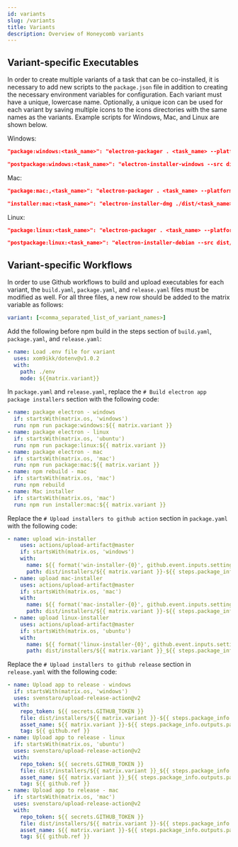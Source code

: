---
id: variants
slug: /variants
title: Variants
description: Overview of Honeycomb variants
---

## Variant-specific Executables

In order to create multiple variants of a task that can be co-installed, it is necessary to add new scripts to the `package.json` file in addition to creating the necessary environment variables for configuration. Each variant must have a unique, lowercase name. Optionally, a unique icon can be used for each variant by saving multiple icons to the icons directories with the same names as the variants. Example scripts for Windows, Mac, and Linux are shown below.

Windows:

```json
"package:windows:<task_name>": "electron-packager . <task_name> --platform win32 --arch x64 --icon ./assets/icons/win/<task_name> --out dist/ --overwrite --asar"
```

```json
"postpackage:windows:<task_name>": "electron-installer-windows --src dist/<task_name>-win32-x64/ --dest dist/installers/ --overwrite --homepage https://ccv.brown.edu/ --name <task_name> --exe <task_name>.exe --productName <task_name>"
```

Mac:

```json
"package:mac:,<task_name>": "electron-packager . <task_name> --platform darwin --arch x64 --out dist/ --icon ./assets/icons/mac/<task_name>.icns --overwrite"
```

```json
"installer:mac:<task_name>": "electron-installer-dmg ./dist/<task_name>-darwin-x64/<task_name>.app <task_name>-${npm_package_version} --out ./dist/installers/ --icon ./assets/icons/mac/<task_name>.icns --overwrite"
```

Linux:

```json
"package:linux:<task_name>": "electron-packager . <task_name> --platform linux --arch x64 --icon ./assets/icons/mac/<task_name> --out dist/ --overwrite"
```

```json
"postpackage:linux:<task_name>": "electron-installer-debian --src dist/<task_name>-linux-x64/ --dest dist/installers/ --arch x64 --overwrite --name <task_name> --productName <task_name> --genericName <task_name> --bin <task_name>"
```

## Variant-specific Workflows

In order to use Github workflows to build and upload executables for each variant, the `build.yaml`, `package.yaml`, and `release.yaml` files must be modified as well. For all three files, a new row should be added to the matrix variable as follows:

```yaml
variant: [<comma_separated_list_of_variant_names>]
```

Add the following before npm build in the steps section of `build.yaml`, `package.yaml`, and `release.yaml`:

```yaml
- name: Load .env file for variant
  uses: xom9ikk/dotenv@v1.0.2
  with:
    path: ./env
    mode: ${{matrix.variant}}
```

In `package.yaml` and `release.yaml`, replace the `# Build electron app package installers` section with the following code:

```yaml
- name: package electron - windows
  if: startsWith(matrix.os, 'windows')
  run: npm run package:windows:${{ matrix.variant }}
- name: package electron - linux
  if: startsWith(matrix.os, 'ubuntu')
  run: npm run package:linux:${{ matrix.variant }}
- name: package electron - mac
  if: startsWith(matrix.os, 'mac')
  run: npm run package:mac:${{ matrix.variant }}
- name: npm rebuild - mac
  if: startsWith(matrix.os, 'mac')
  run: npm rebuild
- name: Mac installer
  if: startsWith(matrix.os, 'mac')
  run: npm run installer:mac:${{ matrix.variant }}
```

Replace the `# Upload installers to github action` section in `package.yaml` with the following code:

```yaml
- name: upload win-installer
    uses: actions/upload-artifact@master
    if: startsWith(matrix.os, 'windows')
    with:
      name: ${{ format('win-installer-{0}', github.event.inputs.setting) }}
      path: dist/installers/${{ matrix.variant }}-${{ steps.package_info.outputs.package_version }}-setup.exe
  - name: upload mac-installer
    uses: actions/upload-artifact@master
    if: startsWith(matrix.os, 'mac')
    with:
      name: ${{ format('mac-installer-{0}', github.event.inputs.setting) }}
      path: dist/installers/${{ matrix.variant }}-${{ steps.package_info.outputs.package_version }}.dmg
  - name: upload linux-installer
    uses: actions/upload-artifact@master
    if: startsWith(matrix.os, 'ubuntu')
    with:
      name: ${{ format('linux-installer-{0}', github.event.inputs.setting) }}
      path: dist/installers/${{ matrix.variant }}_${{ steps.package_info.outputs.package_version }}_x64.deb
```

Replace the `# Upload installers to github release` section in `release.yaml` with the following code:

```yaml
- name: Upload app to release - windows
  if: startsWith(matrix.os, 'windows')
  uses: svenstaro/upload-release-action@v2
  with:
    repo_token: ${{ secrets.GITHUB_TOKEN }}
    file: dist/installers/${{ matrix.variant }}-${{ steps.package_info.outputs.package_version }}-setup.exe
    asset_name: ${{ matrix.variant }}-${{ steps.package_info.outputs.package_version }}-${{ matrix.setting }}-setup.exe
    tag: ${{ github.ref }}
- name: Upload app to release - linux
  if: startsWith(matrix.os, 'ubuntu')
  uses: svenstaro/upload-release-action@v2
  with:
    repo_token: ${{ secrets.GITHUB_TOKEN }}
    file: dist/installers/${{ matrix.variant }}_${{ steps.package_info.outputs.package_version }}_x64.deb
    asset_name: ${{ matrix.variant }}_${{ steps.package_info.outputs.package_version }}_${{ matrix.setting }}_x64.deb
    tag: ${{ github.ref }}
- name: Upload app to release - mac
  if: startsWith(matrix.os, 'mac')
  uses: svenstaro/upload-release-action@v2
  with:
    repo_token: ${{ secrets.GITHUB_TOKEN }}
    file: dist/installers/${{ matrix.variant }}-${{ steps.package_info.outputs.package_version }}.dmg
    asset_name: ${{ matrix.variant }}-${{ steps.package_info.outputs.package_version }}-${{ matrix.setting }}.dmg
    tag: ${{ github.ref }}
```
